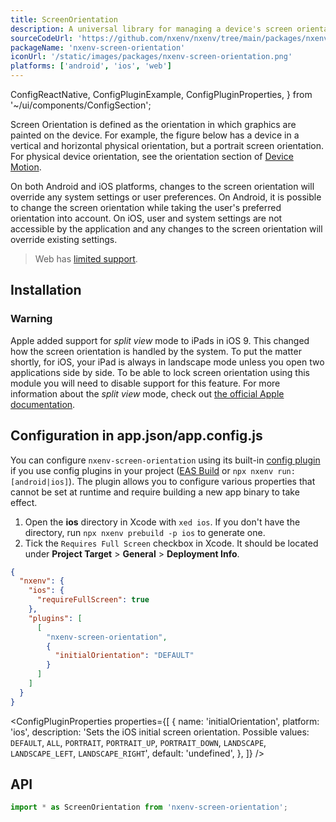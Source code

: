 ```yaml
---
title: ScreenOrientation
description: A universal library for managing a device's screen orientation.
sourceCodeUrl: 'https://github.com/nxenv/nxenv/tree/main/packages/nxenv-screen-orientation'
packageName: 'nxenv-screen-orientation'
iconUrl: '/static/images/packages/nxenv-screen-orientation.png'
platforms: ['android', 'ios', 'web']
---
```


  ConfigReactNative,
  ConfigPluginExample,
  ConfigPluginProperties,
} from '~/ui/components/ConfigSection';

Screen Orientation is defined as the orientation in which graphics are painted on the device. For example, the figure below has a device in a vertical and horizontal physical orientation, but a portrait screen orientation. For physical device orientation, see the orientation section of [Device Motion](devicemotion.mdx).

<ContentSpotlight
  alt="Portrait orientation in different physical orientations."
  src="/static/images/screen-orientation-portrait.jpg"
/>

On both Android and iOS platforms, changes to the screen orientation will override any system settings or user preferences. On Android, it is possible to change the screen orientation while taking the user's preferred orientation into account. On iOS, user and system settings are not accessible by the application and any changes to the screen orientation will override existing settings.

> Web has [limited support](https://caniuse.com/#feat=deviceorientation).

## Installation

<APIInstallSection />

### Warning

Apple added support for _split view_ mode to iPads in iOS 9. This changed how the screen orientation is handled by the system. To put the matter shortly, for iOS, your iPad is always in landscape mode unless you open two applications side by side. To be able to lock screen orientation using this module you will need to disable support for this feature. For more information about the _split view_ mode, check out [the official Apple documentation](https://support.apple.com/en-us/HT207582).

## Configuration in app.json/app.config.js

You can configure `nxenv-screen-orientation` using its built-in [config plugin](/config-plugins/introduction/) if you use config plugins in your project ([EAS Build](/build/introduction) or `npx nxenv run:[android|ios]`). The plugin allows you to configure various properties that cannot be set at runtime and require building a new app binary to take effect.

<ConfigReactNative>

1. Open the **ios** directory in Xcode with `xed ios`. If you don't have the directory, run `npx nxenv prebuild -p ios` to generate one.
2. Tick the `Requires Full Screen` checkbox in Xcode. It should be located under **Project Target** > **General** > **Deployment Info**.

</ConfigReactNative>

<ConfigPluginExample>

```json app.json
{
  "nxenv": {
    "ios": {
      "requireFullScreen": true
    },
    "plugins": [
      [
        "nxenv-screen-orientation",
        {
          "initialOrientation": "DEFAULT"
        }
      ]
    ]
  }
}
```

</ConfigPluginExample>

<ConfigPluginProperties
  properties={[
    {
      name: 'initialOrientation',
      platform: 'ios',
      description:
        'Sets the iOS initial screen orientation. Possible values: `DEFAULT`, `ALL`, `PORTRAIT`, `PORTRAIT_UP`, `PORTRAIT_DOWN`, `LANDSCAPE`, `LANDSCAPE_LEFT`, `LANDSCAPE_RIGHT`',
      default: 'undefined',
    },
  ]}
/>

## API

```js
import * as ScreenOrientation from 'nxenv-screen-orientation';
```

<APISection packageName="nxenv-screen-orientation" apiName="ScreenOrientation" />
